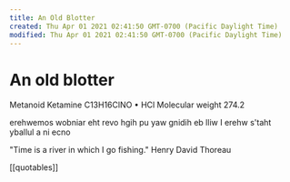 ```yaml
---
title: An Old Blotter
created: Thu Apr 01 2021 02:41:50 GMT-0700 (Pacific Daylight Time)
modified: Thu Apr 01 2021 02:41:50 GMT-0700 (Pacific Daylight Time)
---
```


# An old blotter

Metanoid
Ketamine
C13H16ClNO • HCl
Molecular weight 274.2

erehwemos
wobniar eht revo
hgih pu yaw
gnidih eb lliw I erehw s'taht
yballul a ni ecno

"Time is a river in which I go fishing."
Henry David Thoreau

[[quotables]]
